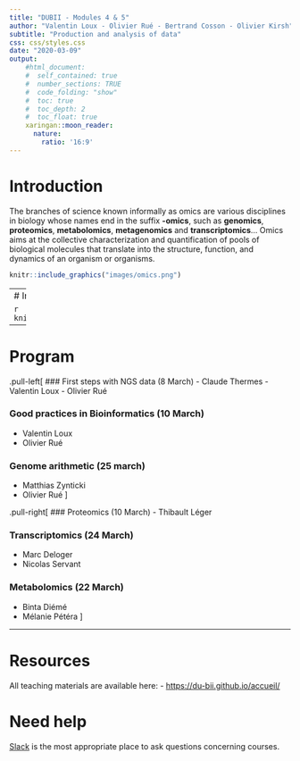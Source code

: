 ```yaml
---
title: "DUBII - Modules 4 & 5"
author: "Valentin Loux - Olivier Rué - Bertrand Cosson - Olivier Kirsh"
subtitle: "Production and analysis of data"
css: css/styles.css
date: "2020-03-09"
output:
    #html_document:
    #  self_contained: true
    #  number_sections: TRUE
    #  code_folding: "show"
    #  toc: true
    #  toc_depth: 2
    #  toc_float: true
    xaringan::moon_reader:
      nature:
        ratio: '16:9'
---
```


# Introduction

The branches of science known informally as omics are various disciplines in biology whose names end in the suffix __-omics__, such as **genomics**, **proteomics**, **metabolomics**, **metagenomics** and **transcriptomics**... Omics aims at the collective characterization and quantification of pools of biological molecules that translate into the structure, function, and dynamics of an organism or organisms.

```r
knitr::include_graphics("images/omics.png")
```

---
# Introduction

```r
knitr::include_graphics("images/omics2.jpg")
```

---

# Program

.pull-left[
### First steps with NGS data (8 March)
  - Claude Thermes
  - Valentin Loux
  - Olivier Rué

### Good practices in Bioinformatics (10 March)
  - Valentin Loux
  - Olivier Rué
  
### Genome arithmetic (25 march)
  - Matthias Zynticki
  - Olivier Rué
]
  
.pull-right[
### Proteomics (10 March)
  - Thibault Léger

### Transcriptomics (24 March)
  - Marc Deloger
  - Nicolas Servant

### Metabolomics (22 March)
  - Binta Diémé
  - Mélanie Pétéra
]

---

# Resources

All teaching materials are available here:
- [https://du-bii.github.io/accueil/](https://du-bii.github.io/accueil/)

# Need help

[Slack](dubii.slack.com) is the most appropriate place to ask questions concerning courses.
